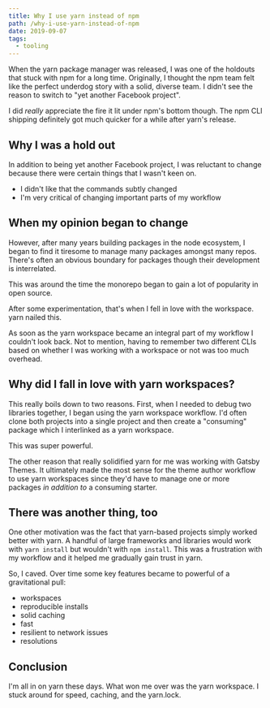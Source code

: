 ```yaml
---
title: Why I use yarn instead of npm
path: /why-i-use-yarn-instead-of-npm
date: 2019-09-07
tags:
  - tooling
---
```


When the yarn package manager was released, I was one
of the holdouts that stuck with npm for a long time.
Originally, I thought the npm team felt like the perfect
underdog story with a solid, diverse team. I didn't see
the reason to switch to "yet another Facebook project".

I did _really_ appreciate the fire it lit under npm's
bottom though. The npm CLI shipping definitely got much
quicker for a while after yarn's release.

## Why I was a hold out

In addition to being yet another Facebook project, I was
reluctant to change because there were certain things that
I wasn't keen on.

- I didn't like that the commands subtly changed
- I'm very critical of changing important parts of my workflow

## When my opinion began to change

However, after many years building packages in the node
ecosystem, I began to find it tiresome to manage many
packages amongst many repos. There's often an obvious
boundary for packages though their development is
interrelated.

This was around the time the monorepo began to gain a
lot of popularity in open source.

After some experimentation, that's when I fell in love
with the workspace. yarn nailed this.

As soon as the yarn workspace became an integral part
of my workflow I couldn't look back. Not to mention,
having to remember two different CLIs based on whether
I was working with a workspace or not was too much
overhead.

## Why did I fall in love with yarn workspaces?

This really boils down to two reasons. First, when I
needed to debug two libraries together, I began using
the yarn workspace workflow. I'd often clone both
projects into a single project and then create a
"consuming" package which I interlinked as a yarn
workspace.

This was super powerful.

The other reason that really solidified yarn for me was
working with Gatsby Themes. It ultimately made the most
sense for the theme author workflow to use yarn workspaces
since they'd have to manage one or more packages _in
addition to_ a consuming starter.

## There was another thing, too

One other motivation was the fact that yarn-based projects
simply worked better with yarn. A handful of large frameworks
and libraries would work with `yarn install` but wouldn't
with `npm install`. This was a frustration with my workflow
and it helped me gradually gain trust in yarn.

So, I caved. Over time some key features became to powerful
of a gravitational pull:

- workspaces
- reproducible installs
- solid caching
- fast
- resilient to network issues
- resolutions

## Conclusion

I'm all in on yarn these days. What won me over was the
yarn workspace. I stuck around for speed, caching, and
the yarn.lock.
